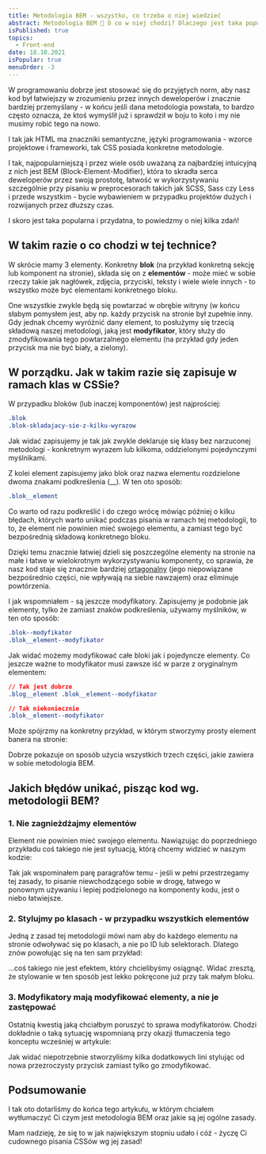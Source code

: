 ```yaml
---
title: Metodologia BEM - wszystko, co trzeba o niej wiedzieć
abstract: Metodologia BEM 🤔 O co w niej chodzi? Dlaczego jest taka popularna? Jak z niej korzystać? Jakich błędów nie popełniać? O tym jest ten wpis!
isPublished: true
topics:
  - Front-end
date: 18.10.2021
isPopular: true
menuOrder: -3
---
```


W programowaniu dobrze jest stosować się do przyjętych norm, aby nasz kod był łatwiejszy w zrozumieniu przez innych deweloperów i znacznie bardziej przemyślany - w końcu jeśli dana metodologia powstała, to bardzo często oznacza, że ktoś wymyślił już i sprawdził w boju to koło i my nie musimy robić tego na nowo.

I tak jak HTML ma znaczniki semantyczne, języki programowania - wzorce projektowe i frameworki, tak CSS posiada konkretne metodologie.

I tak, najpopularniejszą i przez wiele osób uważaną za najbardziej intuicyjną z nich jest BEM (Block-Element-Modifier), która to skradła serca deweloperów przez swoją prostotę, łatwość w wykorzystywaniu szczególnie przy pisaniu w preprocesorach takich jak SCSS, Sass czy Less i przede wszystkim - bycie wybawieniem w przypadku projektów dużych i rozwijanych przez dłuższy czas.

I skoro jest taka popularna i przydatna, to powiedzmy o niej kilka zdań!

## W takim razie o co chodzi w tej technice?

W skrócie mamy 3 elementy. Konkretny **blok** (na przykład konkretną sekcję lub komponent na stronie), składa się on z **elementów** - może mieć w sobie rzeczy takie jak nagłówek, zdjęcia, przyciski, teksty i wiele wiele innych - to wszystko może być elementami konkretnego bloku.

One wszystkie zwykle będą się powtarzać w obrębie witryny (w końcu słabym pomysłem jest, aby np. każdy przycisk na stronie był zupełnie inny. Gdy jednak chcemy wyróżnić dany element, to posłużymy się trzecią składową naszej metodologi, jaką jest **modyfikator**, który służy do zmodyfikowania tego powtarzalnego elementu (na przykład gdy jeden przycisk ma nie być biały, a zielony).

## W porządku. Jak w takim razie się zapisuje w ramach klas w CSSie?

W przypadku bloków (lub inaczej komponentów) jest najprościej:

```css
.blok
.blok-skladajacy-sie-z-kilku-wyrazow
```

Jak widać zapisujemy je tak jak zwykle deklaruje się klasy bez narzuconej metodologi - konkretnym wyrazem lub kilkoma, oddzielonymi pojedynczymi myślnikami.

Z kolei element zapisujemy jako blok oraz nazwa elementu rozdzielone dwoma znakami podkreślenia (\_\_). W ten oto sposób:

```css
.blok__element
```

Co warto od razu podkreślić i do czego wrócę mówiąc później o kilku błędach, których warto unikać podczas pisania w ramach tej metodologii, to to, że element nie powinien mieć swojego elementu, a zamiast tego być bezpośrednią składową konkretnego bloku.

Dzięki temu znacznie łatwiej dzieli się poszczególne elementy na stronie na małe i łatwe w wielokrotnym wykorzystywaniu komponenty, co sprawia, że nasz kod staje się znacznie bardziej [ortagonalny](https://pl.wikipedia.org/wiki/Ortogonalno%C5%9B%C4%87) (jego niepowiązane bezpośrednio części, nie wpływają na siebie nawzajem) oraz eliminuje powtórzenia.

I jak wspomniałem - są jeszcze modyfikatory. Zapisujemy je podobnie jak elementy, tylko że zamiast znaków podkreślenia, używamy myślników, w ten oto sposób:

```css
.blok--modyfikator 
.blok__element--modyfikator
```

Jak widać możemy modyfikować całe bloki jak i pojedyncze elementy. Co jeszcze ważne to modyfikator musi zawsze iść w parze z oryginalnym elementem:

```css
// Tak jest dobrze
.blog__element .blok__element--modyfikator

// Tak niekoniecznie
.blok__element--modyfikator
```

Może spójrzmy na konkretny przykład, w którym stworzymy prosty element banera na stronie:


<CodePenIframe id="LBVdxe" title="BEM w praktyce" />

Dobrze pokazuje on sposób użycia wszystkich trzech części, jakie zawiera w sobie metodologia BEM.

## Jakich błędów unikać, pisząc kod wg. metodologii BEM?

### 1. Nie zagnieżdżajmy elementów

Element nie powinien mieć swojego elementu. Nawiązując do poprzedniego przykładu coś takiego nie jest sytuacją, którą chcemy widzieć w naszym kodzie:

<CodePenIframe id="YjXagB" title="Nie zagnieżdżajmy elementów" />

Tak jak wspominałem parę paragrafów temu - jeśli w pełni przestrzegamy tej zasady, to pisanie niewchodzącego sobie w drogę, łatwego w ponownym używaniu i lepiej podzielonego na komponenty kodu, jest o niebo łatwiejsze.

### 2. Stylujmy po klasach - w przypadku wszystkich elementów

Jedną z zasad tej metodologii mówi nam aby do każdego elementu na stronie odwoływać się po klasach, a nie po ID lub selektorach. Dlatego znów powołując się na ten sam przykład:

<CodePenIframe id="ZjGxNy" title="Używajmy klasy dla wszystkich elementów" />

...coś takiego nie jest efektem, który chcielibyśmy osiągnąć. Widać zresztą, że stylowanie w ten sposób jest lekko pokręcone już przy tak małym bloku.

### 3. Modyfikatory mają modyfikować elementy, a nie je zastępować

Ostatnią kwestią jaką chciałbym poruszyć to sprawa modyfikatorów. Chodzi dokładnie o taką sytuację wspomnianą przy okazji tłumaczenia tego konceptu wcześniej w artykule:

<CodePenIframe id="xJGWvz" title="Modyfikatory modyfikują elementy, a nie je zastępują" />

Jak widać niepotrzebnie stworzyliśmy kilka dodatkowych lini stylując od nowa przezroczysty przycisk zamiast tylko go zmodyfikować.

## Podsumowanie

I tak oto dotarliśmy do końca tego artykułu, w którym chciałem wytłumaczyć Ci czym jest metodologia BEM oraz jakie są jej ogólne zasady.

Mam nadzieję, że się to w jak największym stopniu udało i cóż - życzę Ci cudownego pisania CSSów wg jej zasad!
